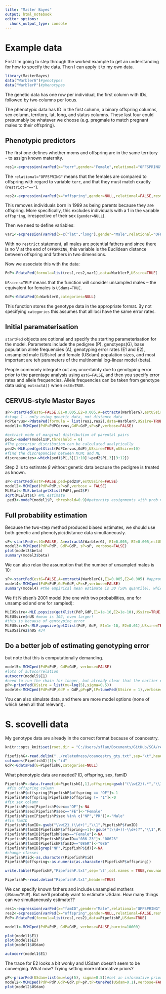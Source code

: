 ```yaml
---
title: "Master Bayes"
output: html_notebook
editor_options: 
  chunk_output_type: console
---
```


# Example data

First I'm going to step through the worked example to get an understanding for how to specify the data. Then I can apply it to my own data.

```r
library(MasterBayes)
data("WarblerG")#genotypes
data("WarblerP")#phenotypes
```

The genetic data has one row per individual, the first column with IDs, followed by two columns per locus.

The phenotypic data has ID in the first column, a binary offspring columns, sex column, territory, lat, long, and status columns. These last four could presumably be whatever we choose (e.g. pregmale to match pregnant males to their offspring).

## Phenotypic predictors

The first one defines whether moms and offspring are in the same territory - to assign known maternity.

```r
res1<-expression(varPed(x="terr",gender="Female",relational="OFFSPRING",restrict="=="))
```

The `relational="OFFSPRING"` means that the females are compared to offspring with regard to variable `terr`, and that they must match exactly (`restrict="=="`).

```r
res2<-expression(varPed(x="offspring",gender=NULL,relational=FALSE,restrict=0))
```

This removes individuals born in 1999 as being parents because they are offspring. More specifically, this excludes individuals with a 1 in the variable `offspring`, irrespective of their sex (`gender=NULL`).

Then we need to define variables:

```r
var1<-expression(varPed(x=c("lat","long"),gender="Male",relational="OFFSPRING"))
```

With no `restrict` statement, all males are potential fathers and since there is no V at the end of `OFFSPRING`, this variable is the Euclidean distance between offspring and fathers in two dimensions.

Now we associate this with the data:
```r
PdP<-PdataPed(formula=list(res1,res2,var1),data=WarblerP,USsire=TRUE)
```

`USsires=TRUE` means that the function will consider unsampled males -- the equivalent for females is `USdams=TRUE`. 

```r
GdP<-GdataPed(G=WarblerG,categories=NULL)
```
This function stores the genotype data in the appropriate format. By not specifying `categories` this assumes that all loci have the same error rates.


## Initial paramaterisation

`startPed` objects are optional and specify the starting parameterisation for the model. Parameters include the pedigree (P), genotyeps(G), base population allele frequencies (A), genotyping error rates (E1 and E2), unsampled male (USsire) and female (USdam) population sizes, and most important are teh parameters of the multinomial log-linear model (beta). 

People commonly integrate out any uncertainty due to genotyping error prior to the parentage analysis using `estG=FALSE`, and then you specify error rates and allele frequencies. Allele frequencies can be taken from genotype data using `extractA()` when `estG=TRUE`.

## CERVUS-style Master Bayes

```r
sP<-startPed(estG=FALSE,E1=0.005,E2=0.005,A=extractA(WarblerG),estUSsire=FALSE,USsire = 10) #default Wang's model
#stage 1 - only using genetic data, not distance data
PdPCervus<-PdataPed(formula = list(res1,res2),data=WarblerP,USsire=TRUE)
model1<-MCMCped(PdP=PdPCervus,GdP=GdP,sP=sP,verbose=FALSE)

#extract mode of marginal distribution of parental pairs
ped1<-modeP(model1$P,threshold = 0)
#The posterior distribution can be calculated analytically
ped2<-MLE.ped(getXlist(PdPCervus,GdP),USsire=TRUE,nUSsire=10)
#find the discrepancies between MCMC and ML
discrepancies<-which(ped1$P[,3][1:10]!=ped2$P[,3][3:12])
```
Step 2 is to estimate $\beta$ without genetic data because the pedigree is treated as known.
```r
sP<-startPed(estP=FALSE,ped=ped2$P,estUSsire=FALSE)
model2<-MCMCped(PdP=PdP,sP=sP,verbose = FALSE)
MLElat<-MLE.beta(getXlist(PdP),ped2$P)
sqrt(MLElat$C) #ML estimate
 ped3<-modeP(model1$P, threshold=0.9)#paternity assignments with prob > 0.9: biased towards zero
```

## Full probability estimation

Because the two-step method produced biased estimates, we should use both genetic and phenotypic/distance data simultaneously.

```r
sP<-startPed(estG=FALSE, A=extractA(WarblerG), E1=0.005, E2=0.005,estUSsire=FALSE, USsire=10) #but we have to keep these errors as known
model3<-MCMCped(PdP=PdP, GdP=GdP, sP=sP, verbose=FALSE)
plot(model3$beta)
summary(model3$beta)
```

We can also relax the assumption that the number of unsampled males is 10:
```r
sP<-startPed(estG=FALSE,A=extractA(WarblerG),E1=0.005,E2=0.005) #approximates genotyping error
model4<-MCMCped(PdP=PdP,GdP=GdP,sP=sP,verbose=FALSE)
summary(model4) #the empirical mean estimate is 30 (50% quantile), which is unreasonably large
```

We fit Nielsen's 2001 model (the one with two probabilities, one for unsampled and one for sampled):
```r
MLEUSsire<-MLE.popsize(getXlist(PdP,GdP,E1=1e-10,E2=1e-10),USsire=TRUE,USdam = FALSE)
MLEUSsire$nUS #mean is 102, even larger! 
#this is because of gentoyping error
MLEUSsire2<-MLE.popsize(getXlist(PdP, GdP, E1=1e-10, E2=0.01),USsire=TRUE, USdam=FALSE)
MLEUSsire2$nUS #34
```

## Do a better job of estimating genotyping error

but note that this is computationally demanding. 
```r
model5<-MCMCped(PdP=PdP, GdP=GdP, verbose=FALSE)
#lots of autocorrelation
autocorr(model5$E1)
#need to run the chain for longer, but already clear that the earlier estimates were wrong
pP<-priorPed(USsire = list(mu=log(5),sigma=0.5))
model6<-MCMCped(PdP=PdP,GdP = GdP,pP=pP,tP=tunePed(USsire = 1),verbose=FALSE)
```

You can also simulate data, and there are more model options (none of which seem all that relevant). 

# S. scovelli data

My genotype data are already in the correct format because of coancestry. 
```r
knitr::opts_knit$set(root.dir = "C:/Users/sflan/Documents/GitHub/SCA/results/MasterBayes/")
```
```r
PipefishG<-read.delim("../relatedness/coancestry_gty.txt",sep="\t",header=FALSE)
colnames(PipefishG)[1]<-"id"
GdP<-GdataPed(G=PipefishG,categories=NULL)
```

What phenotypic data are needed? ID, offspring, sex, famID

```r
PipefishP<-data.frame(id=PipefishG[,1],offspring=gsub("(\\w{2}).*","\\1",PipefishG[,1]),sex=gsub("(\\w{2}).*","\\1",PipefishG[,1]), famID=PipefishG[,1],stringsAsFactors = FALSE)
 #fix offspring column
PipefishP$offspring[PipefishP$offspring == "OF"]<-1
PipefishP$offspring[PipefishP$offspring != "1"]<-0
#fix sex column
PipefishP$sex[PipefishP$sex=="OF"]<-NA
PipefishP$sex[PipefishP$sex=="FE"]<-"Female"
PipefishP$sex[PipefishP$sex %in% c("NP","PR")]<-"Male"
#fix famID
PipefishP$famID<-gsub("\\w{2}_(\\d+)","\\1",PipefishP$famID)
PipefishP$famID[PipefishP$offspring==1]<-gsub("(\\d+)(-\\d+)?","\\1",PipefishP$famID[PipefishP$offspring==1])
PipefishP$famID[PipefishP$sex=="Female"]<-NA
PipefishP$famID[PipefishP$famID=="086-23"]<-"08623"
PipefishP$famID[PipefishP$famID=="086R"]<-"086"
PipefishP$famID[grep("NP",PipefishP$id)]<-NA
#change classes
PipefishP$id<-as.character(PipefishP$id)
PipefishP$offspring<-as.numeric(as.character(PipefishP$offspring))

write.table(PipefishP,"PipefishP.txt",sep='\t',col.names = TRUE,row.names = FALSE,quote=FALSE)
```
```r
PipefishP<-read.delim("PipefishP.txt",header=TRUE)
```


We can specify known fathers and include unsampled mothers (`USdam=TRUE`). But we'll probably want to estimate USdam. How many things can we simultaneously estimate??

```r
res1<-expression(varPed(x="famID",gender="Male",relational="OFFSPRING",restrict="=="))#offspring match to males
res2<-expression(varPed(x="offspring",gender=NULL,relational=FALSE,restrict=0)) #remove offspring from parental pop
PdP<-PdataPed(formula=list(res1,res2),data=PipefishP,USdam=TRUE)
```

```r
model1<-MCMCped(PdP=PdP, GdP=GdP, verbose=FALSE,burnin=10000)

plot(model1$E1)
plot(model1$E2)
plot(model1$USdam)

autocorr(model1$E1)
```

The trace for E2 looks a bit wonky and USdam doesn't seem to be converging. What now? Trying setting more informative priors?

```r
pP<-priorPed(USdam=list(mu=log(5), sigma=0.5))#set an informative prior
model2<-MCMCped(PdP=PdP,GdP=GdP,pP=pP,tP=tunePed(USdam=0.1),verbose=FALSE,burnin=10000,nitt = 30000)
plot(model2$USdam)
```
